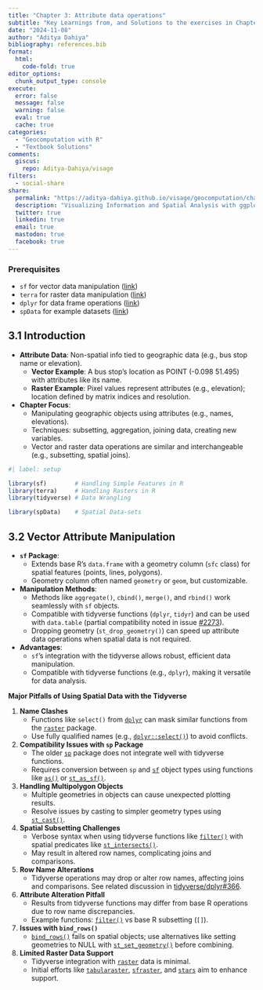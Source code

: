 ```yaml
---
title: "Chapter 3: Attribute data operations"
subtitle: "Key Learnings from, and Solutions to the exercises in Chapter 3 of the book Geocomputation with R by Robin Lovelace, Jakub Nowosad and Jannes Muenchow."
date: "2024-11-08"
author: "Aditya Dahiya"
bibliography: references.bib
format:
  html:
    code-fold: true
editor_options: 
  chunk_output_type: console
execute: 
  error: false
  message: false
  warning: false
  eval: true
  cache: true
categories:
  - "Geocomputation with R"
  - "Textbook Solutions"
comments:
  giscus: 
    repo: Aditya-Dahiya/visage
filters:
  - social-share
share:
  permalink: "https://aditya-dahiya.github.io/visage/geocomputation/chapter3.html"
  description: "Visualizing Information and Spatial Analysis with ggplot2 Extensions"
  twitter: true
  linkedin: true
  email: true
  mastodon: true
  facebook: true
---
```


### Prerequisites

-   `sf` for vector data manipulation ([link](https://r-spatial.github.io/sf/))
-   `terra` for raster data manipulation ([link](https://rspatial.org/terra/))
-   `dplyr` for data frame operations ([link](https://dplyr.tidyverse.org/))
-   `spData` for example datasets ([link](https://cran.r-project.org/web/packages/spData/index.html))

## 3.1 Introduction

-   **Attribute Data**: Non-spatial info tied to geographic data (e.g., bus stop name or elevation).
    -   **Vector Example**: A bus stop's location as POINT (-0.098 51.495) with attributes like its name.
    -   **Raster Example**: Pixel values represent attributes (e.g., elevation); location defined by matrix indices and resolution.
-   **Chapter Focus**:
    -   Manipulating geographic objects using attributes (e.g., names, elevations).
    -   Techniques: subsetting, aggregation, joining data, creating new variables.
    -   Vector and raster data operations are similar and interchangeable (e.g., subsetting, spatial joins).

```r
#| label: setup

library(sf)        # Handling Simple Features in R
library(terra)     # Handling Rasters in R
library(tidyverse) # Data Wrangling

library(spData)    # Spatial Data-sets


```

## 3.2 Vector Attribute Manipulation

-   **`sf` Package**:
    -   Extends base R's `data.frame` with a geometry column (`sfc` class) for spatial features (points, lines, polygons).
    -   Geometry column often named `geometry` or `geom`, but customizable.
-   **Manipulation Methods**:
    -   Methods like `aggregate()`, `cbind()`, `merge()`, and `rbind()` work seamlessly with `sf` objects.
    -   Compatible with tidyverse functions (`dplyr`, `tidyr`) and can be used with `data.table` (partial compatibility noted in issue [#2273](https://github.com/Rdatatable/data.table/issues/2273)).
    -   Dropping geometry (`st_drop_geometry()`) can speed up attribute data operations when spatial data is not required.
-   **Advantages**:
    -   `sf`'s integration with the tidyverse allows robust, efficient data manipulation.
    -   Compatible with tidyverse functions (e.g., `dplyr`), making it versatile for data analysis.

**Major Pitfalls of Using Spatial Data with the Tidyverse**

1.  **Name Clashes**
    -   Functions like `select()` from [`dplyr`](https://dplyr.tidyverse.org/reference/select.html) can mask similar functions from the [`raster`](https://rspatial.github.io/raster/reference/select.html) package.
    -   Use fully qualified names (e.g., [`dplyr::select()`](https://dplyr.tidyverse.org/reference/select.html)) to avoid conflicts.
2.  **Compatibility Issues with `sp` Package**
    -   The older [`sp`](https://cran.r-project.org/web/packages/sp/index.html) package does not integrate well with tidyverse functions.
    -   Requires conversion between `sp` and [`sf`](https://r-spatial.github.io/sf/articles/sf1.html) object types using functions like [`as()`](https://www.rdocumentation.org/packages/methods/versions/3.6.2/topics/as) or [`st_as_sf()`](https://r-spatial.github.io/sf/reference/st_as_sf.html).
3.  **Handling Multipolygon Objects**
    -   Multiple geometries in objects can cause unexpected plotting results.
    -   Resolve issues by casting to simpler geometry types using [`st_cast()`](https://r-spatial.github.io/sf/reference/st_cast.html).
4.  **Spatial Subsetting Challenges**
    -   Verbose syntax when using tidyverse functions like [`filter()`](https://dplyr.tidyverse.org/reference/filter.html) with spatial predicates like [`st_intersects()`](https://r-spatial.github.io/sf/reference/st_intersects.html).
    -   May result in altered row names, complicating joins and comparisons.
5.  **Row Name Alterations**
    -   Tidyverse operations may drop or alter row names, affecting joins and comparisons. See related discussion in [tidyverse/dplyr#366](https://github.com/tidyverse/dplyr/issues/366).
6.  **Attribute Alteration Pitfall**
    -   Results from tidyverse functions may differ from base R operations due to row name discrepancies.
    -   Example functions: [`filter()`](https://dplyr.tidyverse.org/reference/filter.html) vs base R subsetting (`[]`).
7.  **Issues with `bind_rows()`**
    -   [`bind_rows()`](https://dplyr.tidyverse.org/reference/bind.html) fails on spatial objects; use alternatives like setting geometries to NULL with [`st_set_geometry()`](https://r-spatial.github.io/sf/reference/st_set_geometry.html) before combining.
8.  **Limited Raster Data Support**
    -   Tidyverse integration with [`raster`](https://rspatial.github.io/raster/) data is minimal.
    -   Initial efforts like [`tabularaster`](https://cran.r-project.org/web/packages/tabularaster/index.html), [`sfraster`](https://cran.r-project.org/web/packages/sfraster/index.html), and [`stars`](https://r-spatial.github.io/stars/) aim to enhance support.
